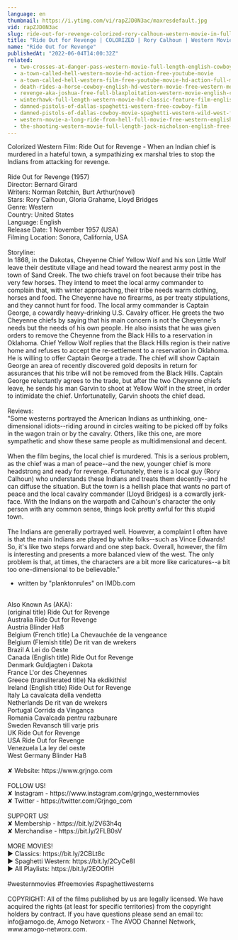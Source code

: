 ```yaml
---
language: en
thumbnail: https://i.ytimg.com/vi/rapZJD0N3ac/maxresdefault.jpg
vid: rapZJD0N3ac
slug: ride-out-for-revenge-colorized-rory-calhoun-western-movie-in-full-length
title: "Ride Out for Revenge | COLORIZED | Rory Calhoun | Western Movie in Full Length"
name: "Ride Out for Revenge"
publishedAt: "2022-06-04T14:00:32Z"
related:
  - two-crosses-at-danger-pass-western-movie-full-length-english-cowboy-film
  - a-town-called-hell-western-movie-hd-action-free-youtube-movie
  - a-town-called-hell-western-film-free-youtube-movie-hd-action-full-movie
  - death-rides-a-horse-cowboy-english-hd-western-movie-free-western-movies
  - revenge-aka-joshua-free-full-blaxploitation-western-movie-english-classic-feature-film
  - winterhawk-full-length-western-movie-hd-classic-feature-film-english-free-full-westerns
  - damned-pistols-of-dallas-spaghetti-western-free-cowboy-film
  - damned-pistols-of-dallas-cowboy-movie-spaghetti-western-wild-west-free-full-western-movie
  - western-movie-a-long-ride-from-hell-full-movie-free-western-english
  - the-shooting-western-movie-full-length-jack-nicholson-english-free-full-westerns
---
```


Colorized Western Film: Ride Out for Revenge - When an Indian chief is murdered in a hateful town, a sympathizing ex marshal tries to stop the Indians from attacking for revenge.<br />
<br />
Ride Out for Revenge (1957)<br />
Director: Bernard Girard<br />
Writers: Norman Retchin, Burt Arthur(novel)<br />
Stars: Rory Calhoun, Gloria Grahame, Lloyd Bridges<br />
Genre: Western<br />
Country: United States<br />
Language: English<br />
Release Date: 1 November 1957 (USA)<br />
Filming Location: Sonora, California, USA<br />
<br />
Storyline:<br />
In 1868, in the Dakotas, Cheyenne Chief Yellow Wolf and his son Little Wolf leave their destitute village and head toward the nearest army post in the town of Sand Creek. The two chiefs travel on foot because their tribe has very few horses. They intend to meet the local army commander to complain that, with winter approaching, their tribe needs warm clothing, horses and food. The Cheyenne have no firearms, as per treaty stipulations, and they cannot hunt for food. The local army commander is Captain George, a cowardly heavy-drinking U.S. Cavalry officer. He greets the two Cheyenne chiefs by saying that his main concern is not the Cheyenne's needs but the needs of his own people. He also insists that he was given orders to remove the Cheyenne from the Black Hills to a reservation in Oklahoma. Chief Yellow Wolf replies that the Black Hills region is their native home and refuses to accept the re-settlement to a reservation in Oklahoma. He is willing to offer Captain George a trade. The chief will show Captain George an area of recently discovered gold deposits in return for assurances that his tribe will not be removed from the Black Hills. Captain George reluctantly agrees to the trade, but after the two Cheyenne chiefs leave, he sends his man Garvin to shoot at Yellow Wolf in the street, in order to intimidate the chief. Unfortunatelly, Garvin shoots the chief dead. <br />
<br />
Reviews:<br />
"Some westerns portrayed the American Indians as unthinking, one- dimensional idiots--riding around in circles waiting to be picked off by folks in the wagon train or by the cavalry. Others, like this one, are more sympathetic and show these same people as multidimensional and decent.<br />
<br />
When the film begins, the local chief is murdered. This is a serious problem, as the chief was a man of peace--and the new, younger chief is more headstrong and ready for revenge. Fortunately, there is a local guy (Rory Calhoun) who understands these Indians and treats them decently--and he can diffuse the situation. But the town is a hellish place that wants no part of peace and the local cavalry commander (Lloyd Bridges) is a cowardly jerk-face. With the Indians on the warpath and Calhoun's character the only person with any common sense, things look pretty awful for this stupid town.<br />
<br />
The Indians are generally portrayed well. However, a complaint I often have is that the main Indians are played by white folks--such as Vince Edwards! So, it's like two steps forward and one step back. Overall, however, the film is interesting and presents a more balanced view of the west. The only problem is that, at times, the characters are a bit more like caricatures--a bit too one-dimensional to be believable."<br />
- written by "planktonrules" on IMDb.com<br />
<br />
Also Known As (AKA):<br />
(original title) Ride Out for Revenge<br />
Australia Ride Out for Revenge<br />
Austria Blinder Haß<br />
Belgium (French title) La Chevauchée de la vengeance<br />
Belgium (Flemish title) De rit van de wrekers<br />
Brazil A Lei do Oeste<br />
Canada (English title) Ride Out for Revenge<br />
Denmark Guldjagten i Dakota<br />
France L'or des Cheyennes<br />
Greece (transliterated title) Na ekdikithis!<br />
Ireland (English title) Ride Out for Revenge<br />
Italy La cavalcata della vendetta<br />
Netherlands De rit van de wrekers<br />
Portugal Corrida da Vingança<br />
Romania Cavalcada pentru razbunare<br />
Sweden Revansch till varje pris<br />
UK Ride Out for Revenge<br />
USA Ride Out for Revenge<br />
Venezuela La ley del oeste<br />
West Germany Blinder Haß<br />
<br />
✘ Website: https://www.grjngo.com<br />
<br />
FOLLOW US!<br />
✘ Instagram - https://www.instagram.com/grjngo_westernmovies<br />
✘ Twitter - https://twitter.com/Grjngo_com<br />
<br />
SUPPORT US!<br />
✘ Membership - https://bit.ly/2V63h4q<br />
✘ Merchandise - https://bit.ly/2FLB0sV<br />
<br />
MORE MOVIES! <br />
► Classics: https://bit.ly/2CBLt8c <br />
► Spaghetti Western: https://bit.ly/2CyCe8I <br />
► All Playlists: https://bit.ly/2EOOfIH <br />
<br />
#westernmovies #freemovies #spaghettiwesterns<br />
<br />
COPYRIGHT: All of the films published by us are legally licensed. We have acquired the rights (at least for specific territories) from the copyright holders by contract. If you have questions please send an email to: info@amogo.de, Amogo Networx - The AVOD Channel Network, www.amogo-networx.com.